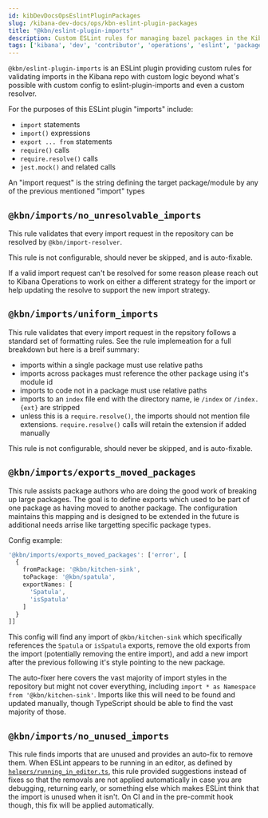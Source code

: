 ```yaml
---
id: kibDevDocsOpsEslintPluginPackages
slug: /kibana-dev-docs/ops/kbn-eslint-plugin-packages
title: "@kbn/eslint-plugin-imports"
description: Custom ESLint rules for managing bazel packages in the Kibana repository
tags: ['kibana', 'dev', 'contributor', 'operations', 'eslint', 'packages']
---
```


`@kbn/eslint-plugin-imports` is an ESLint plugin providing custom rules for validating imports in the Kibana repo with custom logic beyond what's possible with custom config to eslint-plugin-imports and even a custom resolver.

For the purposes of this ESLint plugin "imports" include:

 - `import` statements
 - `import()` expressions
 - `export ... from` statements
 - `require()` calls
 - `require.resolve()` calls
 - `jest.mock()` and related calls

An "import request" is the string defining the target package/module by any of the previous mentioned "import" types

## `@kbn/imports/no_unresolvable_imports`

This rule validates that every import request in the repository can be resolved by `@kbn/import-resolver`.

This rule is not configurable, should never be skipped, and is auto-fixable.

If a valid import request can't be resolved for some reason please reach out to Kibana Operations to work on either a different strategy for the import or help updating the resolve to support the new import strategy.

## `@kbn/imports/uniform_imports`

This rule validates that every import request in the repsitory follows a standard set of formatting rules. See the rule implemeation for a full breakdown but here is a breif summary:

 - imports within a single package must use relative paths
 - imports across packages must reference the other package using it's module id
 - imports to code not in a package must use relative paths
 - imports to an `index` file end with the directory name, ie `/index` or `/index.{ext}` are stripped
 - unless this is a `require.resolve()`, the imports should not mention file extensions. `require.resolve()` calls will retain the extension if added manually

This rule is not configurable, should never be skipped, and is auto-fixable.

## `@kbn/imports/exports_moved_packages`

This rule assists package authors who are doing the good work of breaking up large packages. The goal is to define exports which used to be part of one package as having moved to another package. The configuration maintains this mapping and is designed to be extended in the future is additional needs arrise like targetting specific package types.

Config example:
```ts
'@kbn/imports/exports_moved_packages': ['error', [
  {
    fromPackage: '@kbn/kitchen-sink',
    toPackage: '@kbn/spatula',
    exportNames: [
      'Spatula',
      'isSpatula'
    ]
  }
]]
```

This config will find any import of `@kbn/kitchen-sink` which specifically references the `Spatula` or `isSpatula` exports, remove the old exports from the import (potentially removing the entire import), and add a new import after the previous following it's style pointing to the new package.

The auto-fixer here covers the vast majority of import styles in the repository but might not cover everything, including `import * as Namespace from '@kbn/kitchen-sink'`. Imports like this will need to be found and updated manually, though TypeScript should be able to find the vast majority of those.

## `@kbn/imports/no_unused_imports`

This rule finds imports that are unused and provides an auto-fix to remove them. When ESLint appears to be running in an editor, as defined by [`helpers/running_in_editor.ts`](src/helpers/running_in_editor.ts), this rule provided suggestions instead of fixes so that the removals are not applied automatically in case you are debugging, returning early, or something else which makes ESLint think that the import is unused when it isn't. On CI and in the pre-commit hook though, this fix will be applied automatically.